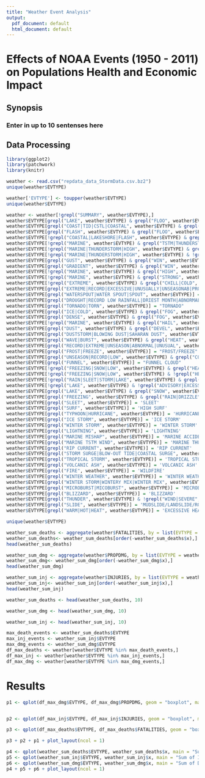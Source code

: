 ```yaml
---
title: "Weather Event Analysis"
output:
  pdf_document: default
  html_document: default
---
```

# Effects of NOAA Events (1950 - 2011) on Populations Health and Economic Impact

## Synopsis
### Enter in up to 10 sentenses here

## Data Processing
```r
library(ggplot2)
library(patchwork)
library(knitr)

weather <- read.csv("repdata_data_StormData.csv.bz2")
unique(weather$EVTYPE)
```

```r
weather['EVTYPE'] <- toupper(weather$EVTYPE)
unique(weather$EVTYPE)
```

```r
weather <- weather[!grepl("SUMMARY", weather$EVTYPE),]
weather$EVTYPE[grepl("LAKE", weather$EVTYPE) & grepl("FLOO", weather$EVTYPE)] = "LAKESHORE FLOOD"
weather$EVTYPE[grepl("COAST|TID|CSTL|COASTAL", weather$EVTYPE) & grepl("FLOO", weather$EVTYPE)] = "COASTAL FLOOD"
weather$EVTYPE[grepl("FLASH", weather$EVTYPE) & grepl("FLOO", weather$EVTYPE)] = "FLASH FLOOD"
weather$EVTYPE[!grepl("COASTAL|LAKESHORE|FLASH", weather$EVTYPE) & grepl("FLOOD|FLD", weather$EVTYPE)] = "FLOOD"
weather$EVTYPE[!grepl("MARINE", weather$EVTYPE) & grepl("TSTM|THUNDERSTORM|THU|TUN", weather$EVTYPE) & grepl("WIN", weather$EVTYPE)] = "THUNDERSTORM WIND"
weather$EVTYPE[!grepl("MARINE|THUNDERSTORM|HIGH", weather$EVTYPE) & grepl("STRONG|STORM|ADVISORY", weather$EVTYPE) & grepl("WIN", weather$EVTYPE)] = "STRONG WIND"
weather$EVTYPE[!grepl("MARINE|THUNDERSTORM|HIGH", weather$EVTYPE) & !grepl("STRONG|STORM|ADVISORY|GUSTY|CHILL|GRADIENT", weather$EVTYPE) & grepl("WIN|WND", weather$EVTYPE)] = "WIND"
weather$EVTYPE[grepl("GUST", weather$EVTYPE) & grepl("WIN", weather$EVTYPE)] = "GUSTY WIND"
weather$EVTYPE[grepl("GRADIENT", weather$EVTYPE) & grepl("WIN", weather$EVTYPE)] = "GRADIENT WIND"
weather$EVTYPE[!grepl("MARINE", weather$EVTYPE) & grepl("HIGH", weather$EVTYPE) & grepl("WIND", weather$EVTYPE)] = "HIGH WIND"
weather$EVTYPE[!grepl("MARINE", weather$EVTYPE) & grepl("STRONG", weather$EVTYPE) & grepl("WIND", weather$EVTYPE)] = "STRONG WIND"
weather$EVTYPE[!grepl("EXTREME", weather$EVTYPE) & grepl("CHILL|COLD", weather$EVTYPE)] = "COLD/WIND CHILL"
weather$EVTYPE[grepl("EXTREME|RECORD|EXCESSIVE|UNUSUALLY|UNSEASONAB|PROLONG|EXTENDED", weather$EVTYPE) & grepl("CHI|COLD", weather$EVTYPE)] = 'EXTREME COLD/WIND CHILL'
weather$EVTYPE[grepl("WATERSPOUT|WATER SPOUT|SPOUT", weather$EVTYPE)] = "WATERSPOUT"
weather$EVTYPE[grepl("DROUGHT|RECORD LOW RAINFALL|DRIEST MONTH|ABNORMALLY DRY|DRYNESS|DRY", weather$EVTYPE)] = "DROUGHT"
weather$EVTYPE[grepl("TORNADO|TORN", weather$EVTYPE)] = "TORNADO"
weather$EVTYPE[grepl("ICE|COLD", weather$EVTYPE) & grepl("FOG", weather$EVTYPE)] = "FREEZING FOG"
weather$EVTYPE[grepl("DENSE", weather$EVTYPE) & grepl("FOG", weather$EVTYPE)] = "DENSE FOG"
weather$EVTYPE[!grepl("MARINE", weather$EVTYPE) & grepl("HAIL", weather$EVTYPE)] = "HAIL"
weather$EVTYPE[grepl("DUST", weather$EVTYPE) & grepl("DEVEL", weather$EVTYPE)] = "DUST DEVIL"
weather$EVTYPE[grepl("DUSTSTORM|BLOWING DUST|SAHARAN DUST", weather$EVTYPE)] = "DUST STORM"
weather$EVTYPE[grepl("WAVE|BURST", weather$EVTYPE) & grepl("HEAT", weather$EVTYPE)] = "HEAT"
weather$EVTYPE[grepl("RECORD|EXTREME|UNSEASON|ABNORMAL|UNUSUAL", weather$EVTYPE) & grepl("HEAT|WARM|HOT|TEMPERATURE|HIGH", weather$EVTYPE)] = "EXCESSIVE HEAT"
weather$EVTYPE[grepl("FROST|FREEZE", weather$EVTYPE)] = "FROST/FREEZE"
weather$EVTYPE[grepl("UNSEASON|RECORD|LOW", weather$EVTYPE) & grepl("COOL|LOW|TEMPERATURE", weather$EVTYPE)] = "COLD/WIND CHILL"
weather$EVTYPE[grepl("FUNNEL", weather$EVTYPE)] = "FUNNEL CLOUD"
weather$EVTYPE[!grepl("FREEZING|SNOW|LOW", weather$EVTYPE) & grepl("HEAVY|RECORD|EXCESSIVE|TORRENTIAL|HVY|PROLONGED|ABNORMALLY|EXTREMELY|UNSEASONAB", weather$EVTYPE) & grepl("RAIN|PRECIPITATION|WET", weather$EVTYPE)] = 'HEAVY RAIN'
weather$EVTYPE[!grepl("FREEZING|SNOW|LOW", weather$EVTYPE) & !grepl("HEAVY|RECORD|EXCESSIVE|TORRENTIAL", weather$EVTYPE) & grepl("RAIN|PRECIPITATION|WET", weather$EVTYPE)] = 'RAIN'
weather$EVTYPE[!grepl("RAIN|SLEET|STORM|LAKE", weather$EVTYPE) & grepl("ADVISORY|EXCESSIVE|RECORD|HEAVY", weather$EVTYPE) & grepl("SNOW", weather$EVTYPE)] = "HEAVY SNOW"
weather$EVTYPE[!grepl("LAKE", weather$EVTYPE) & !grepl("ADVISORY|EXCESSIVE|RECORD|HEAVY", weather$EVTYPE) & grepl("SNOW", weather$EVTYPE)] = "SNOW"
weather$EVTYPE[grepl("LAKE", weather$EVTYPE) & grepl("SNOW", weather$EVTYPE)] = 'LAKE-EFFECT SNOW'
weather$EVTYPE[grepl("FREEZING", weather$EVTYPE) & grepl("RAIN|DRIZZLE", weather$EVTYPE)] = 'SLEET'
weather$EVTYPE[grepl("SLEET", weather$EVTYPE)] = 'SLEET'
weather$EVTYPE[grepl("SURF", weather$EVTYPE)] = 'HIGH SURF'
weather$EVTYPE[grepl("TYPHOON|HURRICANE", weather$EVTYPE)] = 'HURRICANE (TYPHOON)'
weather$EVTYPE[grepl("ICE STORM", weather$EVTYPE)] = 'ICE STORM'
weather$EVTYPE[grepl("WINTER STORM", weather$EVTYPE)] = 'WINTER STORM'
weather$EVTYPE[grepl("LIGHTNING", weather$EVTYPE)] = 'LIGHTNING'
weather$EVTYPE[grepl("MARINE MISHAP", weather$EVTYPE)] = 'MARINE ACCIDENT'
weather$EVTYPE[grepl("MARINE TSTM WIND", weather$EVTYPE)] = 'MARINE THUNDERSTORM WIND'
weather$EVTYPE[grepl("RIP CURRENT", weather$EVTYPE)] = 'RIP CURRENT'
weather$EVTYPE[grepl("STORM SURGE|BLOW-OUT TIDE|COASTAL SURGE", weather$EVTYPE)] = 'STORM SURGE/TIDE'
weather$EVTYPE[grepl("TROPICAL STORM", weather$EVTYPE)] = 'TROPICAL STORM'
weather$EVTYPE[grepl("VOLCANIC ASH", weather$EVTYPE)] = 'VOLCANIC ASH'
weather$EVTYPE[grepl("FIRE", weather$EVTYPE)] = 'WILDFIRE'
weather$EVTYPE[grepl("WINTER WEATHER", weather$EVTYPE)] = 'WINTER WEATHER'
weather$EVTYPE[grepl("WINTER STORM|WINTERY MIX|WINTER MIX", weather$EVTYPE)] = 'WINTER STORM'
weather$EVTYPE[grepl("MICROBURST|MICOBURST", weather$EVTYPE)] = 'MICROBURST'
weather$EVTYPE[grepl("BLIZZARD", weather$EVTYPE)] = 'BLIZZARD'
weather$EVTYPE[grepl("THUNDER", weather$EVTYPE) & !grepl("WIND|SEVERE", weather$EVTYPE)] = 'THUNDERSTORM'
weather$EVTYPE[grepl("SLIDE", weather$EVTYPE)] = 'MUDSLIDE/LANDSLIDE/ROCKSLIDE'
weather$EVTYPE[grepl("WARM|HOT|HEAT", weather$EVTYPE)] = 'EXCESSIVE HEAT'
```

```r
unique(weather$EVTYPE)
```

```r
weather_sum_deaths <- aggregate(weather$FATALITIES, by = list(EVTYPE = weather$EVTYPE), FUN = sum, na.rm = TRUE)
weather_sum_deaths<- weather_sum_deaths[order(-weather_sum_deaths$x),]
head(weather_sum_deaths)

weather_sum_dmg <- aggregate(weather$PROPDMG, by = list(EVTYPE = weather$EVTYPE), FUN = sum, na.rm = TRUE)
weather_sum_dmg<- weather_sum_dmg[order(-weather_sum_dmg$x),]
head(weather_sum_dmg)

weather_sum_inj <- aggregate(weather$INJURIES, by = list(EVTYPE = weather$EVTYPE), FUN = sum, na.rm = TRUE)
weather_sum_inj<- weather_sum_inj[order(-weather_sum_inj$x),]
head(weather_sum_inj)

weather_sum_deaths <- head(weather_sum_deaths, 10)

weather_sum_dmg <- head(weather_sum_dmg, 10)

weather_sum_inj <- head(weather_sum_inj, 10)
```

```r
max_death_events <- weather_sum_deaths$EVTYPE
max_inj_events <- weather_sum_inj$EVTYPE
max_dmg_events <- weather_sum_dmg$EVTYPE
df_max_deaths <- weather[weather$EVTYPE %in% max_death_events,]
df_max_inj <- weather[weather$EVTYPE %in% max_inj_events,]
df_max_dmg <- weather[weather$EVTYPE %in% max_dmg_events,]
```
# Results
```r
p1 <- qplot(df_max_dmg$EVTYPE, df_max_dmg$PROPDMG, geom = "boxplot", main = "Top 5 Events with the Most Property Damage") + coord_flip() + xlab("Event Type") + ylab("Property Damage")


p2 <- qplot(df_max_inj$EVTYPE, df_max_inj$INJURIES, geom = "boxplot", main = "Top 5 Types of Events with the Most Injuries") + coord_flip() + xlab("Event Type") + ylab("Number of Injuries per Recorded Event")

p3 <- qplot(df_max_deaths$EVTYPE, df_max_deaths$FATALITIES, geom = "boxplot",  main = "Top 5 Types of Events with the Most Deaths") + coord_flip() + xlab("Event Type") + ylab("Number of Deaths per Recorded Event")
```

```r
p3 + p2 + p1 + plot_layout(ncol = 1)
```

```r
p4 <- qplot(weather_sum_deaths$EVTYPE, weather_sum_deaths$x, main = "Sum of Fatalities for Top 5 Events") + geom_point() + xlab("Event Type") + ylab("Number of Deaths") +coord_flip()
p5 <- qplot(weather_sum_inj$EVTYPE, weather_sum_inj$x, main = "Sum of Injuries for Top 5 Events") + geom_point() + xlab("Event Type") + ylab("Number of Injuries") +coord_flip()
p6 <- qplot(weather_sum_dmg$EVTYPE, weather_sum_dmg$x, main = "Sum of Damages for Top 5 Events") + geom_point() + xlab("Event Type") + ylab("Sum of Damages") + coord_flip()
p4 + p5 + p6 + plot_layout(ncol = 1)

```

